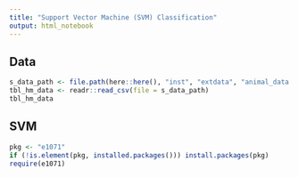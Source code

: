 ```yaml
---
title: "Support Vector Machine (SVM) Classification"
output: html_notebook
---
```


## Data

```r
s_data_path <- file.path(here::here(), "inst", "extdata", "animal_data.csv")
tbl_hm_data <- readr::read_csv(file = s_data_path)
tbl_hm_data
```


## SVM

```r
pkg <- "e1071"
if (!is.element(pkg, installed.packages())) install.packages(pkg)
require(e1071)
```

